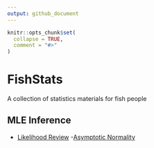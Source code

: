 ```yaml
---
output: github_document
---
```


<!-- README.md is generated from README.Rmd. Please edit that file -->

```r
knitr::opts_chunk$set(
  collapse = TRUE,
  comment = "#>"
)
```

# FishStats

<!-- badges: start -->
<!-- badges: end -->

A collection of statistics materials for fish people

## MLE Inference

 - [Likelihood Review](https://andrea-havron-noaa.github.io/FishStats/docs/Likelihood_Review.html)
 -[Asymptotic Normality](https://andrea-havron-noaa.github.io/FishStats/docs/Asymptotic_Normality.html)
